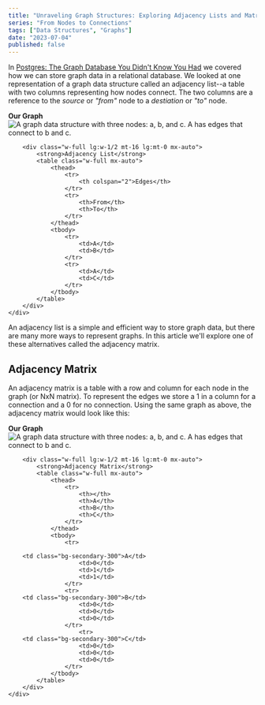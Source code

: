 ```yaml
---
title: "Unraveling Graph Structures: Exploring Adjacency Lists and Matrices"
series: "From Nodes to Connections"
tags: ["Data Structures", "Graphs"]
date: "2023-07-04"
published: false
---
```


In [Postgres: The Graph Database You Didn't Know You Had](/posts/postgres-is-a-graph-database) we covered how we can store graph data in a relational database.
We looked at one representation of a graph data structure called an adjacency list--a table with two columns representing how nodes connect.
The two columns are a reference to the <em>source</em> or <em>"from"</em> node to a <em>destiation</em> or <em>"to"</em> node.

<div class="lg:mt-8" />

<section class="full-bleed">
    <div class="lg:flex justify-between gap-4 max-w-7xl mx-auto px-4">
        <div class="w-full lg:w-1/2 text-center">
            <strong>Our Graph</strong>
            <img
            src="from-nodes-to-connections-graph-data/base_graph.svg"
            alt="A graph data structure with three nodes: a, b, and c. A has edges that connect to b and c."
            class="dark:invert mx-auto"
            />
        </div>

        <div class="w-full lg:w-1/2 mt-16 lg:mt-0 mx-auto">
            <strong>Adjacency List</strong>
            <table class="w-full mx-auto">
                <thead>
                    <tr>
                        <th colspan="2">Edges</th>
                    </tr>
                    <tr>
                        <th>From</th>
                        <th>To</th>
                    </tr>
                </thead>
                <tbody>
                    <tr>
                        <td>A</td>
                        <td>B</td>
                    </tr>
                    <tr>
                        <td>A</td>
                        <td>C</td>
                    </tr>
                </tbody>
            </table>
        </div>
    </div>

</section>

An adjacency list is a simple and efficient way to store graph data, but there are many more ways to represent graphs.
In this article we'll explore one of these alternatives called the adjacency matrix.

## Adjacency Matrix

An adjacency matrix is a table with a row and column for each node in the graph (or NxN matrix).
To represent the edges we store a 1 in a column for a connection and a 0 for no connection.
Using the same graph as above, the adjacency matrix would look like this:

<div class="lg:mt-8" />
<section class="full-bleed">
    <div class="lg:flex justify-between gap-4 max-w-7xl mx-auto px-4">
        <div class="w-full lg:w-1/2 text-center">
            <strong>Our Graph</strong>
            <img
            src="from-nodes-to-connections-graph-data/base_graph.svg"
            alt="A graph data structure with three nodes: a, b, and c. A has edges that connect to b and c."
            class="dark:invert mx-auto"
            />
        </div>

        <div class="w-full lg:w-1/2 mt-16 lg:mt-0 mx-auto">
            <strong>Adjacency Matrix</strong>
            <table class="w-full mx-auto">
                <thead>
                    <tr>
                        <th></th>
                        <th>A</th>
                        <th>B</th>
                        <th>C</th>
                    </tr>
                </thead>
                <tbody>
                    <tr>

        <td class="bg-secondary-300">A</td>
                        <td>0</td>
                        <td>1</td>
                        <td>1</td>
                    </tr>
                    <tr>
        <td class="bg-secondary-300">B</td>
                        <td>0</td>
                        <td>0</td>
                        <td>0</td>
                    </tr>
                        <tr>
        <td class="bg-secondary-300">C</td>
                        <td>0</td>
                        <td>0</td>
                        <td>0</td>
                    </tr>
                </tbody>
            </table>
        </div>
    </div>

</section>
